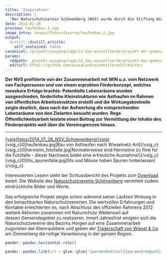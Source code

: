 ```yaml
---
title: 'Inspiration'
description: |
  'Der Naturschutzverein Schönenberg (NVS) wurde durch die Stiftung Wieselnetz (WIN) auf die Thematik der Kleinraubtiere aufmerksam und realisierte mit deren Unterstützung von 2009-2012 ein Wieselprojekt auf ihrem Gemeindegebiet. Die Projektierung erfolgte so überzeugend, dass innert kurzer Frist die nötigen finanziellen Mittel zur Realisierung des Projekts von privaten wie öffentlichen Geldgebern gesprochen wurden.'
date: 2014-01-28
preview: haufenbau_2.jpg
image_intro: images/fotos/diverse/haufenbau_2.jpg
output:
  distill::distill_article:
    self_contained: false
canonical: /projekt/ausgangslage/11-das-wieselfoerderprojekt-der-gemeinde-schoenenberg-2009-2012
params:
  rmdpath: _projekt-ausgangslage/11-das-wieselfoerderprojekt-der-gemeinde/11-das-wieselfoerderprojekt-der-gemeinde.Rmd
  editurl: https://github.com/wieselundco/website/edit/master/
---
```





**<span style="line-height: 1.3em;">Der NVS profitierte von der
Zusammenarbeit mit WIN u.a. vom Netzwerk von Fachpersonen und von einem
erprobten Förderkonzept, welches messbare Erfolge brachte: Potentielle
Lebensräume wurden ausgeschieden, förderliche Kleinstrukturen wie
Asthaufen im Rahmen von öffentlichen Arbeitseinsätzen erstellt und die
Wirkungskontrolle zeigte deutlich, dass nach der Aufwertung die
entsprechenden Lebensräume von den Zielarten besucht wurden. Rege
Öffentlichkeitsarbeit leistete einen Beitrag zur Vermittlung der Inhalte
des Förderprojekts weit über die Vereinsgrenzen hinaus.</span>**

------------------------------------------------------------------------

[{vsig}fotos/2014\_01\_28\_NSV\_Schoenenberg{/vsig}](http://www.nv-schoenenberg.ch/joomla/index.php)  
{vsig\_c}0|haufenbau.jpg|Bau von Asthaufen nach
Wieselnetz-Art|{/vsig\_c}  
{vsig\_c}0|hermelin\_fotofalle.jpg|Normalerweise sind Hermeline zu flink
für die Fotofalle - dieser Nachweis bildet eine erfreuliche
Ausnahme!|{/vsig\_c}{vsig\_c}0|iltis\_spurenfalle.jpg|Ilits und Mäuse
haben Spuren hinterlassen|{/vsig\_c}

<span style="line-height: 1.3em;">Interessierten Lesern steht der
Schlussbericht des Projekts zum
</span>[Download](images/dokumente/Schlussbericht_Schoenenberg.pdf)<span
style="line-height: 1.3em;"> bereit. Die Website des
</span>[Naturschutzvereins
Schönenberg](http://www.nv-schoenenberg.ch/)<span
style="line-height: 1.3em;"> vermittelt zudem eindrückliche Bilder und
Worte.</span>

  
Das erfolgreiche Projekt zeigte schon während seiner Laufzeit Wirkung in
den benachbarten Naturschutzvereinen. Die wertvollen Erfahrungen und
Kontakte erleichterten es, nach Abschluss des offiziellen Rahmens 2012
weitere Aktionen zusammen mit Naturschutz Wädenswil auf
dessen Gemeindegebiet zu realisieren. Innert Jahresfrist einigten sich
die Naturschutzvereine des Bezirks Horgen auf eine Zusammenarbeit
zugunsten der Kleinraubtiere und geben der [Trägerschaft von Wiesel &
Co](ueber-uns/27-die-traegerschaft-wir-stellen-uns-vor) am Zimmerberg
die nötige Verankerung in der ganzen Region.

```r
pander::pandoc.horizontal.rule()

pander::pandoc.link(url = glue::glue('{params$editurl}{params$rmdpath}'),text = 'Artikel bearbeiten')
```

<!--http://wieselundco.ch/projekt/ausgangslage/11-das-wieselfoerderprojekt-der-gemeinde-schoenenberg-2009-2012-->
